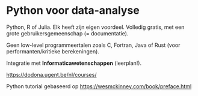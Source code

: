 # Python voor data-analyse

Python, R of Julia. Elk heeft zijn eigen voordeel.
Volledig gratis, met een grote gebruikersgemeenschap (= documentatie).

Geen low-level programmeertalen zoals C, Fortran, Java of Rust (voor performanten/kritieke berekeningen).


Integratie met **Informaticawetenschappen** (leerplan!).

<https://dodona.ugent.be/nl/courses/>


Python tutorial gebaseerd op <https://wesmckinney.com/book/preface.html>
